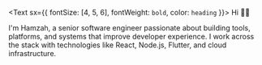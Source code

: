<Text sx={{ fontSize: [4, 5, 6], fontWeight: `bold`, color: `heading` }}>
  Hi 👋🏼
</Text>

I'm Hamzah, a senior software engineer passionate about building tools, platforms, and systems that improve developer experience. I work across the stack with technologies like React, Node.js, Flutter, and cloud infrastructure.
